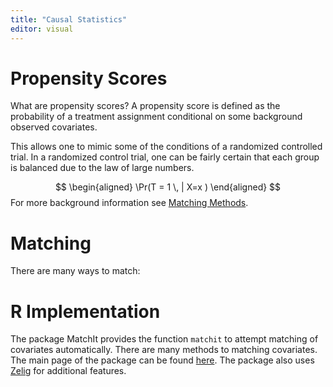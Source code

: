 ```yaml
---
title: "Causal Statistics"
editor: visual
---
```


# Propensity Scores

What are propensity scores? A propensity score is defined as the probability of a treatment assignment conditional on some background observed covariates.

This allows one to mimic some of the conditions of a randomized controlled trial. In a randomized control trial, one can be fairly certain that each group is balanced due to the law of large numbers.

$$
\begin{aligned}
\Pr(T = 1 \, | X=x )
\end{aligned}
$$
For more background information see [Matching Methods][jhu_match].

# Matching

There are many ways to match:

\begin{enumerate}
\item Exact
\item Subclassification
\item Nearest Neighbor Matching
\item Optimal Matching
\item Full Matching
\item Genetic Matching
\item Corsened Exact Matching
\end{enumerate}


# R Implementation

The package MatchIt provides the function `matchit` to attempt matching of covariates automatically. There are many methods to matching covariates. The main page of the package can be found [here][matchit]. The package also uses [Zelig][zelig] for additional features.


[jhu_match]: http://www.biostat.jhsph.edu/~estuart/StuRub_MatchingChapter_07.pdf
[matchit]: https://gking.harvard.edu/matchit
[zelig]: https://zeligproject.org/about
